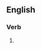 ==English==

===Verb===
{{head|en|present participle}}

# {{present participle of|platinize|lang=en|nocat=1}}